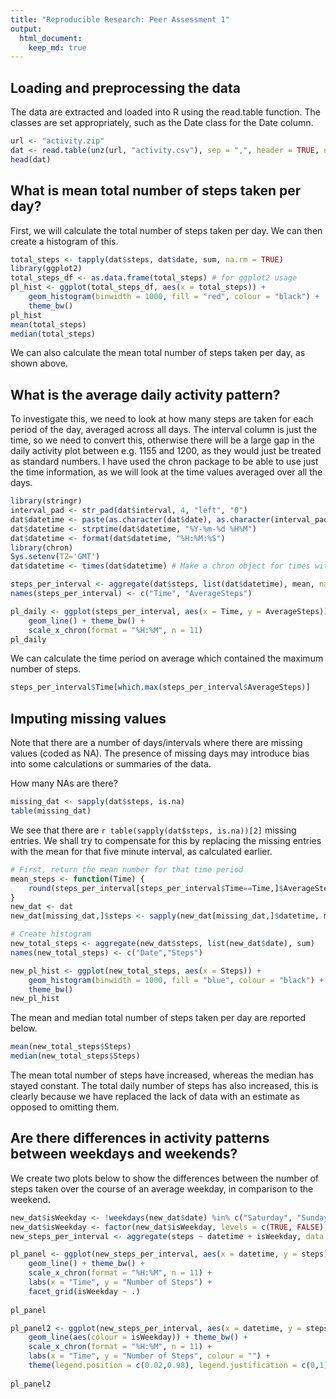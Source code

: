 ```yaml
---
title: "Reproducible Research: Peer Assessment 1"
output: 
  html_document:
    keep_md: true
---
```



## Loading and preprocessing the data
The data are extracted and loaded into R using the read.table function.
The classes are set appropriately, such as the Date class for the Date column.

```r
url <- "activity.zip"
dat <- read.table(unz(url, "activity.csv"), sep = ",", header = TRUE, na.strings = NA, colClasses = c("integer", "Date", "integer"))
head(dat)
```

## What is mean total number of steps taken per day?
First, we will calculate the total number of steps taken per day.
We can then create a histogram of this.

```r
total_steps <- tapply(dat$steps, dat$date, sum, na.rm = TRUE)
library(ggplot2)
total_steps_df <- as.data.frame(total_steps) # for ggplot2 usage
pl_hist <- ggplot(total_steps_df, aes(x = total_steps)) +
    geom_histogram(binwidth = 1000, fill = "red", colour = "black") + 
    theme_bw()
pl_hist
mean(total_steps)
median(total_steps)
```

We can also calculate the mean total number of steps taken per day, as shown above.

## What is the average daily activity pattern?
To investigate this, we need to look at how many steps are taken for each period of the day, averaged across all days.
The interval column is just the time, so we need to convert this, otherwise there will be a large gap in the daily activity plot between e.g. 1155 and 1200, as they would just be treated as standard numbers.
I have used the chron package to be able to use just the time information, as we will look at the time values averaged over all the days.

```r
library(stringr)
interval_pad <- str_pad(dat$interval, 4, "left", "0")
dat$datetime <- paste(as.character(dat$date), as.character(interval_pad))
dat$datetime <- strptime(dat$datetime, "%Y-%m-%d %H%M")
dat$datetime <- format(dat$datetime, "%H:%M:%S")
library(chron)
Sys.setenv(TZ='GMT')
dat$datetime <- times(dat$datetime) # Make a chron object for times without dates.

steps_per_interval <- aggregate(dat$steps, list(dat$datetime), mean, na.rm = TRUE)
names(steps_per_interval) <- c("Time", "AverageSteps")

pl_daily <- ggplot(steps_per_interval, aes(x = Time, y = AverageSteps)) +
    geom_line() + theme_bw() +
    scale_x_chron(format = "%H:%M", n = 11)
pl_daily
```

We can calculate the time period on average which contained the maximum number of steps.

```r
steps_per_interval$Time[which.max(steps_per_interval$AverageSteps)]
```

## Imputing missing values
Note that there are a number of days/intervals where there are missing values (coded as NA). The presence of missing days may introduce bias into some calculations or summaries of the data.

How many NAs are there?

```r
missing_dat <- sapply(dat$steps, is.na)
table(missing_dat)
```

We see that there are `r table(sapply(dat$steps, is.na))[2]` missing entries.
We shall try to compensate for this by replacing the missing entries with the mean for that five minute interval, as calculated earlier.

```r
# First, return the mean number for that time period
mean_steps <- function(Time) {
    round(steps_per_interval[steps_per_interval$Time==Time,]$AverageSteps)
}
new_dat <- dat
new_dat[missing_dat,]$steps <- sapply(new_dat[missing_dat,]$datetime, mean_steps)

# Create histogram
new_total_steps <- aggregate(new_dat$steps, list(new_dat$date), sum)
names(new_total_steps) <- c("Date","Steps")

new_pl_hist <- ggplot(new_total_steps, aes(x = Steps)) +
    geom_histogram(binwidth = 1000, fill = "blue", colour = "black") + 
    theme_bw()
new_pl_hist
```

The mean and median total number of steps taken per day are reported below.

```r
mean(new_total_steps$Steps)
median(new_total_steps$Steps)
```

The mean total number of steps have increased, whereas the median has stayed constant.
The total daily number of steps has also increased, this is clearly because we have replaced the lack of data with an estimate as opposed to omitting them.

## Are there differences in activity patterns between weekdays and weekends?
We create two plots below to show the differences between the number of steps taken over the course of an average weekday, in comparison to the weekend.

```r
new_dat$isWeekday <- !weekdays(new_dat$date) %in% c("Saturday", "Sunday")
new_dat$isWeekday <- factor(new_dat$isWeekday, levels = c(TRUE, FALSE), labels = c("weekday","weekend"))
new_steps_per_interval <- aggregate(steps ~ datetime + isWeekday, data = new_dat, mean, na.rm = TRUE)

pl_panel <- ggplot(new_steps_per_interval, aes(x = datetime, y = steps)) +
    geom_line() + theme_bw() +
    scale_x_chron(format = "%H:%M", n = 11) +
    labs(x = "Time", y = "Number of Steps") +
    facet_grid(isWeekday ~ .)
    
pl_panel

pl_panel2 <- ggplot(new_steps_per_interval, aes(x = datetime, y = steps)) +
    geom_line(aes(colour = isWeekday)) + theme_bw() +
    scale_x_chron(format = "%H:%M", n = 11) +
    labs(x = "Time", y = "Number of Steps", colour = "") + 
    theme(legend.position = c(0.02,0.98), legend.justification = c(0,1))
    
pl_panel2
```

